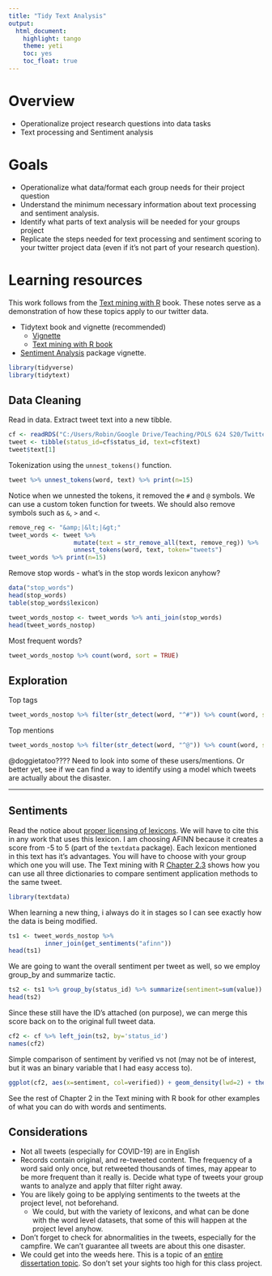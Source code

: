 ```yaml
---
title: "Tidy Text Analysis"
output:   
  html_document: 
    highlight: tango
    theme: yeti
    toc: yes
    toc_float: true
---
```



# Overview

* Operationalize project research questions into data tasks
* Text processing and Sentiment analysis

# Goals

* Operationalize what data/format each group needs for their project question
* Understand the minimum necessary information about text processing and sentiment analysis. 
* Identify what parts of text analysis will be needed for your groups project
* Replicate the steps needed for text processing and sentiment scoring to your twitter project data (even if it's not part of your research question).


# Learning resources

This work follows from the [Text mining with R](https://www.tidytextmining.com/) book. These notes serve as a demonstration of how these topics apply to our twitter data. 

* Tidytext book and vignette (recommended)
    - [Vignette](https://cran.r-project.org/web/packages/tidytext/vignettes/tidytext.html)
    - [Text mining with R book](https://www.tidytextmining.com/)
* [Sentiment Analysis](https://cran.r-project.org/web/packages/SentimentAnalysis/vignettes/SentimentAnalysis.html) package vignette. 



```r
library(tidyverse)
library(tidytext)
```

## Data Cleaning
Read in data. Extract tweet text into a new tibble.
```r
cf <- readRDS("C:/Users/Robin/Google Drive/Teaching/POLS 624 S20/Twitter project docs/data/campfire-tweets-2020-04-27.Rds")
tweet <- tibble(status_id=cf$status_id, text=cf$text)
tweet$text[1]
```

Tokenization using the `unnest_tokens()` function. 
```r
tweet %>% unnest_tokens(word, text) %>% print(n=15)
```

Notice when we unnested the tokens, it removed the `#` and `@` symbols. We can use a custom token function for tweets. 
We should also remove symbols such as `&`, `>` and `<`. 

```r
remove_reg <- "&amp;|&lt;|&gt;"
tweet_words <- tweet %>% 
                  mutate(text = str_remove_all(text, remove_reg)) %>%
                  unnest_tokens(word, text, token="tweets")
tweet_words %>% print(n=15)
```

Remove stop words - what's in the stop words lexicon anyhow? 
```r
data("stop_words")
head(stop_words)
table(stop_words$lexicon)
```

```r
tweet_words_nostop <- tweet_words %>% anti_join(stop_words)
head(tweet_words_nostop)
```

Most frequent words? 
```r
tweet_words_nostop %>% count(word, sort = TRUE)
```

## Exploration
Top tags
```r
tweet_words_nostop %>% filter(str_detect(word, "^#")) %>% count(word, sort=TRUE)
```

Top mentions
```r
tweet_words_nostop %>% filter(str_detect(word, "^@")) %>% count(word, sort=TRUE)
```

@doggietatoo???? Need to look into some of these users/mentions. 
Or better yet, see if we can find a way to identify using a model which tweets are actually about the disaster. 

---

## Sentiments

Read the notice about [proper licensing of lexicons](https://www.tidytextmining.com/sentiment.html). We will have to cite this in any work that uses this lexicon. I am choosing AFINN because it creates a score from -5 to 5 (part of the `textdata` package). Each lexicon mentioned in this text has it's advantages. You will have to choose with your group which one you will use. The Text mining with R [Chapter 2.3](https://www.tidytextmining.com/sentiment.html#comparing-the-three-sentiment-dictionaries) shows how you can use all three dictionaries to compare sentiment application methods to the same tweet. 

```r
library(textdata)
```

When learning a new thing, i always do it in stages so I can see exactly how the data is being modified.
```r
ts1 <- tweet_words_nostop %>% 
          inner_join(get_sentiments("afinn"))
head(ts1)
```

We are going to want the overall sentiment per tweet as well, so we employ group_by and summarize tactic.  
```r
ts2 <- ts1 %>% group_by(status_id) %>% summarize(sentiment=sum(value))
head(ts2)
```

Since these still have the ID's attached (on purpose), we can merge this score back on to the original full tweet data. 

```r
cf2 <- cf %>% left_join(ts2, by='status_id')
names(cf2)
```

Simple comparison of sentiment by verified vs not (may not be of interest, but it was an binary variable that I had easy access to).
```r
ggplot(cf2, aes(x=sentiment, col=verified)) + geom_density(lwd=2) + theme_minimal()
```

See the rest of Chapter 2 in the Text mining with R book for other examples of what you can do with words and sentiments. 


## Considerations

* Not all tweets (especially for COVID-19) are in English
* Records contain original, and re-tweeted content. The frequency of a word said only once, but retweeted thousands of times, may appear to be more frequent than it really is. Decide what type of tweets your group wants to analyze and apply that filter right away. 
* You are likely going to be applying sentiments to the tweets at the project level, not beforehand. 
    - We could, but with the variety of lexicons, and what can be done with the word level datasets, that some of this will happen at the project level anyhow. 
* Don't forget to check for abnormalities in the tweets, especially for the campfire. We can't guarantee all tweets are about this one disaster. 
* We could get into the weeds here. This is a topic of an [entire dissertation topic](https://scholarcommons.usf.edu/cgi/viewcontent.cgi?article=8925&context=etd). So don't set your sights too high for this class project. 

